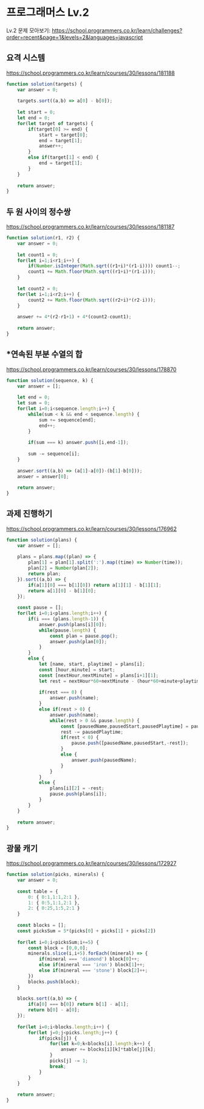 # 프로그래머스 Lv.2

Lv.2 문제 모아보기:
https://school.programmers.co.kr/learn/challenges?order=recent&page=1&levels=2&languages=javascript

## 요격 시스템

https://school.programmers.co.kr/learn/courses/30/lessons/181188

```js
function solution(targets) {
    var answer = 0;
    
    targets.sort((a,b) => a[0] - b[0]);
    
    let start = 0;
    let end = 0;
    for(let target of targets) {
        if(target[0] >= end) {
            start = target[0];
            end = target[1];
            answer++;
        }
        else if(target[1] < end) {
            end = target[1];
        }
    }
    
    return answer;
}
```

## 두 원 사이의 정수쌍

https://school.programmers.co.kr/learn/courses/30/lessons/181187

```js
function solution(r1, r2) {
    var answer = 0;
    
    let count1 = 0;
    for(let i=1;i<r1;i++) {
        if(Number.isInteger(Math.sqrt((r1+i)*(r1-i)))) count1--;
        count1 += Math.floor(Math.sqrt((r1+i)*(r1-i)));
    }
    
    let count2 = 0;
    for(let i=1;i<r2;i++) {
        count2 += Math.floor(Math.sqrt((r2+i)*(r2-i)));
    }
    
    answer += 4*(r2-r1+1) + 4*(count2-count1);
    
    return answer;
}
```

## *연속된 부분 수열의 합

https://school.programmers.co.kr/learn/courses/30/lessons/178870

```js
function solution(sequence, k) {
    var answer = [];
    
    let end = 0;
    let sum = 0;
    for(let i=0;i<sequence.length;i++) {
        while(sum < k && end < sequence.length) {
            sum += sequence[end];
            end++;
        }
        
        if(sum === k) answer.push([i,end-1]);
        
        sum -= sequence[i];
    }
    
    answer.sort((a,b) => (a[1]-a[0])-(b[1]-b[0]));
    answer = answer[0];
    
    return answer;
}
```

## 과제 진행하기

https://school.programmers.co.kr/learn/courses/30/lessons/176962

```js
function solution(plans) {
    var answer = [];
    
    plans = plans.map((plan) => {
        plan[1] = plan[1].split(':').map((time) => Number(time));
        plan[2] = Number(plan[2]);
        return plan;
    }).sort((a,b) => {
        if(a[1][0] === b[1][0]) return a[1][1] - b[1][1];
        return a[1][0] - b[1][0];
    });
    
    const pause = [];
    for(let i=0;i<plans.length;i++) {
        if(i === (plans.length-1)) {
            answer.push(plans[i][0]);
            while(pause.length) {
                const plan = pause.pop();
                answer.push(plan[0]);
            }
        }
        else {
            let [name, start, playtime] = plans[i];
            const [hour,minute] = start;
            const [nextHour,nextMinute] = plans[i+1][1];
            let rest = nextHour*60+nextMinute - (hour*60+minute+playtime);
            
            if(rest === 0) {
                answer.push(name);
            }
            else if(rest > 0) {
                answer.push(name);
                while(rest > 0 && pause.length) {
                    const [pausedName,pausedStart,pausedPlaytime] = pause.pop();
                    rest -= pausedPlaytime;
                    if(rest < 0) {
                        pause.push([pausedName,pausedStart,-rest]);
                    }
                    else {
                        answer.push(pausedName);
                    }
                }
            }
            else {
                plans[i][2] = -rest;
                pause.push(plans[i]);
            }
        }
    }
    
    return answer;
}
```

## 광물 캐기

https://school.programmers.co.kr/learn/courses/30/lessons/172927

```js
function solution(picks, minerals) {
    var answer = 0;
    
    const table = {
        0: { 0:1,1:1,2:1 },
        1: { 0:5,1:1,2:1 },
        2: { 0:25,1:5,2:1 }
    }
    
    const blocks = [];
    const picksSum = 5*(picks[0] + picks[1] + picks[2])
    
    for(let i=0;i<picksSum;i+=5) {
        const block = [0,0,0];
        minerals.slice(i,i+5).forEach((mineral) => {
            if(mineral === 'diamond') block[0]++;
            else if(mineral === 'iron') block[1]++;
            else if(mineral === 'stone') block[2]++;
        })
        blocks.push(block);
    }
      
    blocks.sort((a,b) => {
        if(a[0] === b[0]) return b[1] - a[1];
        return b[0] - a[0];
    });
    
    for(let i=0;i<blocks.length;i++) {
        for(let j=0;j<picks.length;j++) {
            if(picks[j]) {   
                for(let k=0;k<blocks[i].length;k++) {
                    answer += blocks[i][k]*table[j][k];
                }
                picks[j] -= 1;
                break;
            }
        }
    }
    
    return answer;
}
```